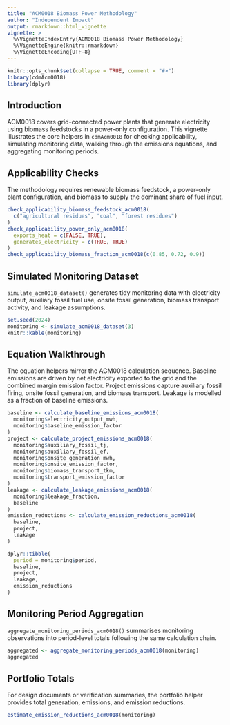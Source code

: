 ```yaml
---
title: "ACM0018 Biomass Power Methodology"
author: "Independent Impact"
output: rmarkdown::html_vignette
vignette: >
  %\VignetteIndexEntry{ACM0018 Biomass Power Methodology}
  %\VignetteEngine{knitr::rmarkdown}
  %\VignetteEncoding{UTF-8}
---
```


```r
knitr::opts_chunk$set(collapse = TRUE, comment = "#>")
library(cdmAcm0018)
library(dplyr)
```

## Introduction

ACM0018 covers grid-connected power plants that generate electricity using
biomass feedstocks in a power-only configuration. This vignette illustrates the
core helpers in `cdmAcm0018` for checking applicability, simulating monitoring
data, walking through the emissions equations, and aggregating monitoring
periods.

## Applicability Checks

The methodology requires renewable biomass feedstock, a power-only plant
configuration, and biomass to supply the dominant share of fuel input.

```r
check_applicability_biomass_feedstock_acm0018(
  c("agricultural residues", "coal", "forest residues")
)
check_applicability_power_only_acm0018(
  exports_heat = c(FALSE, TRUE),
  generates_electricity = c(TRUE, TRUE)
)
check_applicability_biomass_fraction_acm0018(c(0.85, 0.72, 0.9))
```

## Simulated Monitoring Dataset

`simulate_acm0018_dataset()` generates tidy monitoring data with electricity
output, auxiliary fossil fuel use, onsite fossil generation, biomass transport
activity, and leakage assumptions.

```r
set.seed(2024)
monitoring <- simulate_acm0018_dataset(3)
knitr::kable(monitoring)
```

## Equation Walkthrough

The equation helpers mirror the ACM0018 calculation sequence. Baseline emissions
are driven by net electricity exported to the grid and the combined margin
emission factor. Project emissions capture auxiliary fossil firing, onsite
fossil generation, and biomass transport. Leakage is modelled as a fraction of
baseline emissions.

```r
baseline <- calculate_baseline_emissions_acm0018(
  monitoring$electricity_output_mwh,
  monitoring$baseline_emission_factor
)
project <- calculate_project_emissions_acm0018(
  monitoring$auxiliary_fossil_tj,
  monitoring$auxiliary_fossil_ef,
  monitoring$onsite_generation_mwh,
  monitoring$onsite_emission_factor,
  monitoring$biomass_transport_tkm,
  monitoring$transport_emission_factor
)
leakage <- calculate_leakage_emissions_acm0018(
  monitoring$leakage_fraction,
  baseline
)
emission_reductions <- calculate_emission_reductions_acm0018(
  baseline,
  project,
  leakage
)

dplyr::tibble(
  period = monitoring$period,
  baseline,
  project,
  leakage,
  emission_reductions
)
```

## Monitoring Period Aggregation

`aggregate_monitoring_periods_acm0018()` summarises monitoring observations into
period-level totals following the same calculation chain.

```r
aggregated <- aggregate_monitoring_periods_acm0018(monitoring)
aggregated
```

## Portfolio Totals

For design documents or verification summaries, the portfolio helper provides
total generation, emissions, and emission reductions.

```r
estimate_emission_reductions_acm0018(monitoring)
```
